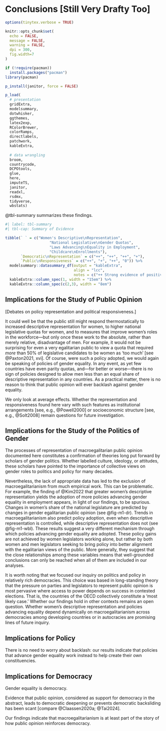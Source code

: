 # Conclusions [Still Very Drafty Too]

```r
options(tinytex.verbose = TRUE)

knitr::opts_chunk$set(
  echo = FALSE,
  message = FALSE,
  warning = FALSE,
  dpi = 300,
  fig.width=7
)

if (!require(pacman))
  install.packages("pacman")
library(pacman)

p_install(janitor, force = FALSE)

p_load(
  # presentation
  gridExtra,
  modelsummary,
  dotwhisker,
  ggthemes,
  latex2exp,
  RColorBrewer,
  colorRamps,
  directlabels,
  patchwork,
  kableExtra,
  
  # data wrangling
  broom,
  countrycode,
  DCPOtools,
  glue,
  here,
  imputeTS,
  janitor,
  readxl,
  rsdmx,
  tidyverse,
  wbstats)
```


@tbl-summary summarizes these findings.

```r
#| label: tbl-summary
#| tbl-cap: Summary of Evidence

tibble(` ` = c("Women's Descriptive\nRepresentation",
                    "National Legislative\nGender Quotas",
                    "Laws Advancing\nEquality in Employment",
                    "Childcare\nEnrollments"),
       `Democratic\nRepresentation` = c("++", "++", "++", "+"),
       `Public\nResponsiveness` = c("++", "+", "++", "0")) %>% 
  modelsummary::datasummary_df(output = "kableExtra",
                               align = "lcc",
                               notes = c("++ Strong evidence of positive relationship; + some evidence of positive relationship;", "0 no evidence of relationship; — some evidence of negative relationship; — — strong", "evidence of negative relationship.")) %>% 
  kableExtra::column_spec(1, width = "15em") %>%
  kableExtra::column_spec(c(2,3), width = "8em")
```

\pagebreak
## Implications for the Study of Public Opinion

[Debates on policy representation and political responsiveness.]

It could well be that the public still might respond thermostatically to increased descriptive representation for women, to higher national legislative quotas for women, and to measures that improve women's roles in the workforce---but only once these work to the absolute, rather than merely relative, disadvantage of men.
For example, it would not be surprising for even a very egalitarian public to view a quota that required _more_ than 50% of legislative candidates to be women as 'too much' [see @Paxton2021, xvi].
Of course, were such a policy adopted, we would again be speaking of policies of gender \emph{in}equality.
In any event, as yet few countries have even parity quotas, and---for better or worse---there is no sign of policies designed to allow men less than an equal share of descriptive representation in any countries.
As a practical matter, there is no reason to think that public opinion will ever backlash against gender equality.

We only look at average effects.
Whether the representation and responsiveness found here vary with such features as institutional arrangements [see, e.g., @Powell2000] or socioeconomic structure [see, e.g., @Solt2008] remain questions for future investigation.


## Implications for the Study of the Politics of Gender

The processes of representation of macroegalitarian public opinion documented here constitutes a confirmation of theories long put forward by scholars of gender politics.
Whether labelled culture, ideology, or attitudes, these scholars have pointed to the importance of collective views on gender roles to politics and policy for many decades.

Nevertheless, the lack of appropriate data has led to the exclusion of macroegalitarianism from much empirical work.
This can be problematic.
For example, the finding of @Kim2022 that greater women's descriptive representation yields the adoption of more policies advancing gender equality in employment appears, in light of our findings, to be spurious.
Changes in women's share of the national legislature are predicted by changes in gender egalitarian public opinion (see @fig-m1-dr).
Trends in macroegalitarianism also predict policy adoption, even when descriptive representation is controlled, while descriptive representation does not (see @fig-m1-wbl).
These results suggest a very different mechanism through which policies advancing gender equality are adopted.
These policy gains are not achieved by women legislators working alone, but rather by both women and men legislators seeking to bring policy into better alignment with the egalitarian views of the public.
More generally, they suggest that the close relationships among these variables means that well-grounded conclusions can only be reached when all of them are included in our analyses.

It is worth noting that we focused our inquiry on politics and policy in relatively rich democracies.
This choice was based in long-standing theory that the pressure on parties and legislators to represent public opinion is most pervasive where access to power depends on success in contested elections.
That is, the countries of the OECD collectively constitute a 'most likely case.'
Whether our findings hold in other contexts remains an open question.
Whether women's descriptive representation and policies advancing equality depend dynamically on macroegalitarianism across democracies among developing countries or in autocracies are promising lines of future inquiry.

## Implications for Policy

There is no need to worry about backlash: our results indicate that policies that advance gender equality work instead to help create their own constituencies.


## Implications for Democracy

Gender equality is democracy.

Evidence that public opinion, considered as support for democracy in the abstract, leads to democratic deepening or prevents democratic backsliding has been scant [compare @Claassen2020a; @Tai2024].

Our findings indicate that macroegalitarianism is at least part of the story of how public opinion reinforces democracy.

<!-- Combining recognition that gender equality is democracy (e.g., Krook2022 in APSA-CP; @Piscopo2024 (which also cites Archenti and Tula 2017; Palma 2021)) with debates on how public opinion affects democracy (Claassen and DCPO) yields the understanding that public gender egalitarianism is democratic support (see, maybe, Welzel2013) -->